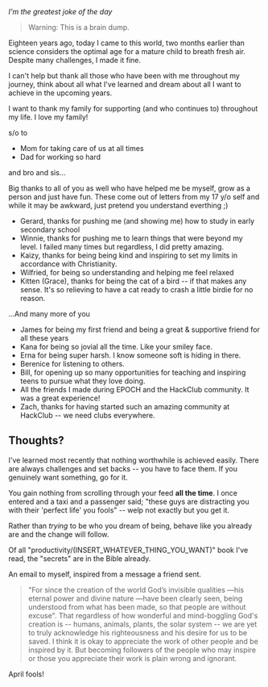  

<BlogHead title={title} description={description} date={date} />
 
_I'm the greatest joke of the day_

> Warning: This is a brain dump.

Eighteen years ago, today I came to this world, two months earlier than science considers the optimal age for a mature child to breath fresh air.
Despite many challenges, I made it fine.

I can't help but thank all those who have been with me throughout my journey, think about all what I've learned and dream about all I want to achieve in the upcoming years.

I want to thank my family for supporting (and who continues to) throughout my life. I love my family!

s/o to 

- Mom for taking care of us at all times
- Dad for working so hard

and bro and sis...

Big thanks to all of you as well who have helped me be myself, grow as a person and just have fun.
These come out of letters from my 17 y/o self and while it may be awkward, just pretend you understand everthing ;)

- Gerard, thanks for pushing me (and showing me) how to study in early secondary school 
- Winnie, thanks for pushing me to learn things that were beyond my level. I failed many times but regardless, I did pretty amazing.
- Kaizy, thanks for being being kind and inspiring to set my limits in accordance with Christianity.
- Wilfried, for being so understanding and helping me feel relaxed 
- Kitten (Grace), thanks for being the cat of a bird -- if that makes any sense. It's so relieving to have a cat ready to crash a little birdie for no reason.

...And many more of you

- James for being my first friend and being a great & supportive friend for all these years
- Kana for being so jovial all the time. Like your smiley face.
- Erna for being super harsh. I know someone soft is hiding in there.
- Berenice for listening to others.
- Bill, for opening up so many opportunities for teaching and inspiring teens to pursue what they love doing. 
- All the friends I made during EPOCH and the HackClub community. It was a great experience!
- Zach, thanks for having started such an amazing community at HackClub -- we need clubs everywhere.

## Thoughts?

I've learned most recently that nothing worthwhile is achieved easily. There are always challenges and set backs -- you have to face them. If you genuinely want something, go for it.

You gain nothing from scrolling through your feed __all the time__. I once entered and a taxi and a passenger said; "these guys are distracting you with their 'perfect life' you fools" -- welp not exactly but you get it.

Rather than _trying_ to be who you dream of being, behave like you already are and the change will follow.

Of all "productivity/(INSERT_WHATEVER_THING_YOU_WANT)" book I've read, the "secrets" are in the Bible already.

An email to myself, inspired from a message a friend sent.
> "For since the creation of the world God’s invisible qualities —his eternal power and divine nature —have been clearly seen, being understood from what has been made, so that people are without excuse".
That regardless of how wonderful and mind-boggling God's creation is -- humans, animals, plants, the solar system -- we are yet to truly acknowledge his righteousness and his desire for us to be saved.
I think it is okay to appreciate the work of other people and be inspired by it. But becoming followers of the people who may inspire or those you appreciate their work is plain wrong and ignorant.


April fools!
